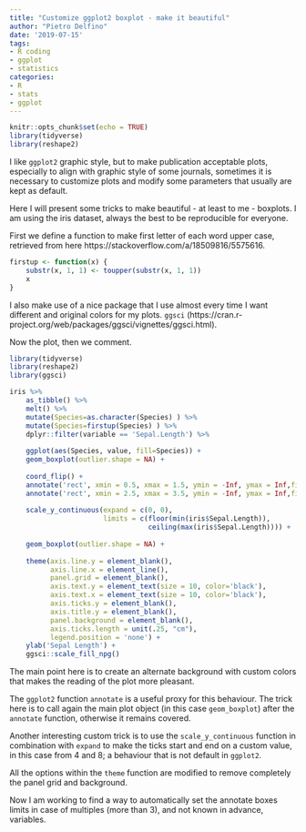 ---
title: "Customize ggplot2 boxplot - make it beautiful"
author: "Pietro Delfino"
date: '2019-07-15'
tags:
- R coding
- ggplot
- statistics
categories:
- R
- stats
- ggplot
---

```{r setup, include=FALSE}
knitr::opts_chunk$set(echo = TRUE)
library(tidyverse)
library(reshape2)
```

I like `ggplot2` graphic style, but to make publication acceptable plots, especially to align with graphic style of some journals, sometimes it is necessary to customize plots and modify some parameters that usually are kept as default.

Here I will present some tricks to make beautiful - at least to me - boxplots. I am using the iris dataset, always the best to be reproducible for everyone.

First we define a function to make first letter of each word upper case, retrieved from here https://stackoverflow.com/a/18509816/5575616.


```{r}
firstup <- function(x) {
    substr(x, 1, 1) <- toupper(substr(x, 1, 1))
    x
}
```

I also make use of a nice package that I use almost every time I want different and original colors for my plots. `ggsci` (https://cran.r-project.org/web/packages/ggsci/vignettes/ggsci.html).

Now the plot, then we comment.

```{r message=FALSE, warning=FALSE, dev='svg'}
library(tidyverse)
library(reshape2)
library(ggsci)

iris %>% 
    as_tibble() %>% 
    melt() %>% 
    mutate(Species=as.character(Species) ) %>% 
    mutate(Species=firstup(Species) ) %>% 
    dplyr::filter(variable == 'Sepal.Length') %>% 
    
    ggplot(aes(Species, value, fill=Species)) +
    geom_boxplot(outlier.shape = NA) +
    
    coord_flip() +
    annotate('rect', xmin = 0.5, xmax = 1.5, ymin = -Inf, ymax = Inf,fill = "grey", alpha = 0.2) +
    annotate('rect', xmin = 2.5, xmax = 3.5, ymin = -Inf, ymax = Inf,fill = "grey", alpha = 0.2) +
    
    scale_y_continuous(expand = c(0, 0), 
                       limits = c(floor(min(iris$Sepal.Length)),
                                  ceiling(max(iris$Sepal.Length)))) +
    
    geom_boxplot(outlier.shape = NA) +
    
    theme(axis.line.y = element_blank(),
          axis.line.x = element_line(),
          panel.grid = element_blank(),
          axis.text.y = element_text(size = 10, color='black'),
          axis.text.x = element_text(size = 10, color='black'),
          axis.ticks.y = element_blank(),
          axis.title.y = element_blank(), 
          panel.background = element_blank(),
          axis.ticks.length = unit(.25, "cm"),
          legend.position = 'none') +
    ylab('Sepal Length') +
    ggsci::scale_fill_npg()
```

The main point here is to create an alternate background with custom colors that makes the reading of the plot more pleasant.

The `ggplot2` function `annotate` is a useful proxy for this behaviour. The trick here is to call again the main plot object (in this case `geom_boxplot`) after the `annotate` function, otherwise it remains covered.

Another interesting custom trick is to use the `scale_y_continuous` function in combination with `expand` to make the ticks start and end on a custom value, in this case from 4 and 8; a behaviour that is not default in `ggplot2`.

All the options within the `theme` function are modified to remove completely the panel grid and background.

Now I am working to find a way to automatically set the annotate boxes limits in case of multiples (more than 3), and not known in advance, variables.

